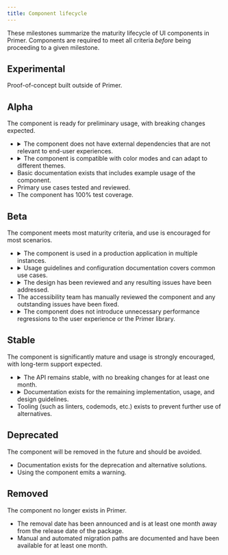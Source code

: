 ```yaml
---
title: Component lifecycle
---
```


These milestones summarize the maturity lifecycle of UI components in Primer. Components are required to meet all criteria _before_ being proceeding to a given milestone.

## Experimental

Proof-of-concept built outside of Primer.

## Alpha

The component is ready for preliminary usage, with breaking changes expected.

- <details><summary>The component does not have external dependencies that are not relevant to end-user experiences. </summary>This could be external libraries or dependencies on libraries in an application (like GitHub.com)</details>
- <details><summary>The component is compatible with color modes and can adapt to different themes. </summary>The component does not reference any hard-coded static values and uses functional variables. Any temporary or app-level variables have been removed. Theme values (such as a new brand scheme) can be swapped out without touching the public API of the component.</details>
- Basic documentation exists that includes example usage of the component.
- Primary use cases tested and reviewed.
- The component has 100% test coverage.

## Beta

The component meets most maturity criteria, and use is encouraged for most scenarios.

- <details><summary>The component is used in a production application in multiple instances.</summary>Expectation is three or more instances in dotcom for Primer ViewComponents, at least one or more instances for Primer React. Usage has been audited and reviewed.</details>
- <details><summary>Usage guidelines and configuration documentation covers common use cases.</summary>Implementation of additional features (secondary priorities) is expected during Beta. Additional and most common use cases should be documented by this phase. Documentation should include a sandbox environment such as Storybook.</details>
- <details><summary>The design has been reviewed and any resulting issues have been addressed.</summary>Systems Designers have reviewed the current implementation and how it’s being used in production.</details>
- The accessibility team has manually reviewed the component and any outstanding issues have been fixed.
- <details><summary>The component does not introduce unnecessary performance regressions to the user experience or the Primer library.</summary>Where a component is handling loading states or progressive loading of UI, this may require designing for performance.</details>

## Stable

The component is significantly mature and usage is strongly encouraged, with long-term support expected.

- <details><summary>The API remains stable, with no breaking changes for at least one month.</summary>Feedback has been sought and stats on component usage and implementation use cases reviewed. Complex components may require more detailed research, such as setting up scenarios that let consumers test the usability of the API.</details>
- <details><summary>Documentation exists for the remaining implementation, usage, and design guidelines.</summary>Primer React and/or Primer ViewComponents documentation includes all props and variations, accessibility guidelines (including common misuses), and common scenarios. Design documentation is added to Interface Guidelines. Figma components are available in the Primer Web library.</details>
- Tooling (such as linters, codemods, etc.) exists to prevent further use of alternatives.

## Deprecated

The component will be removed in the future and should be avoided.

- Documentation exists for the deprecation and alternative solutions.
- Using the component emits a warning.

## Removed

The component no longer exists in Primer.

- The removal date has been announced and is at least one month away from the release date of the package.
- Manual and automated migration paths are documented and have been available for at least one month.
